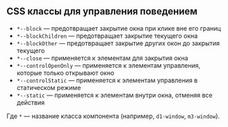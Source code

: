 ## CSS классы для управления поведением

- `*--block` — предотвращает закрытие окна при клике вне его границ
- `*--blockChildren` — предотвращает закрытие текущего окна
- `*--blockOther` — предотвращает закрытие других окон до закрытия текущего
- `*--close` — применяется к элементам для закрытия окна
- `*--controlOpenOnly` — применяется к элементам управления, которые только открывают окно
- `*--controlStatic` — применяется к элементам управления в статическом режиме
- `*--static` — применяется к элементам внутри окна, отменяя все действия

Где `*` — название класса компонента (например, `d1-window`, `m3-window`).
